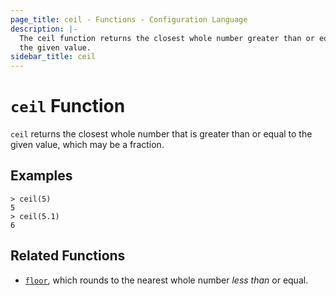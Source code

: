 ```yaml
---
page_title: ceil - Functions - Configuration Language
description: |-
  The ceil function returns the closest whole number greater than or equal to
  the given value.
sidebar_title: ceil
---
```


# `ceil` Function

`ceil` returns the closest whole number that is greater than or equal to the
given value, which may be a fraction.

## Examples

```
> ceil(5)
5
> ceil(5.1)
6
```

## Related Functions

* [`floor`](/language/functions/floor), which rounds to the nearest whole number _less than_
  or equal.
